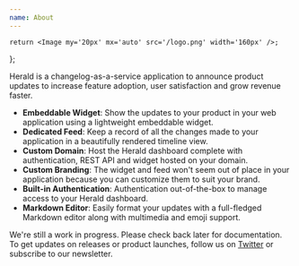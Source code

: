 ```yaml
---
name: About
---
```



<NextSeo
	title='About Herald'
	description='Simple, open-source platform to announce product updates'
/>

	return <Image my='20px' mx='auto' src='/logo.png' width='160px' />;
};

<Logo />

<Text fontSize='xl' lineHeight='tall'>
	Herald is a changelog-as-a-service application to announce product updates
	to increase feature adoption, user satisfaction and grow revenue faster.
</Text>

-   **Embeddable Widget**: Show the updates to your product in your web application using a lightweight embeddable widget.
-   **Dedicated Feed**: Keep a record of all the changes made to your application in a beautifully rendered timeline view.
-   **Custom Domain**: Host the Herald dashboard complete with authentication, REST API and widget hosted on your domain.
-   **Custom Branding**: The widget and feed won't seem out of place in your application because you can customize them to suit your brand.
-   **Built-in Authentication**: Authentication out-of-the-box to manage access to your Herald dashboard.
-   **Markdown Editor**: Easily format your updates with a full-fledged Markdown editor along with multimedia and emoji support.

We're still a work in progress. Please check back later for documentation.
To get updates on releases or product launches, follow us on [Twitter](https://twitter.com/OpenCatalysts) or subscribe to our newsletter.

<SubscriptionForm />
